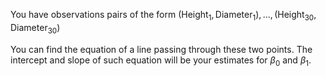 You have observations pairs of the form $(\text{Height}_1, \text{Diameter}_1), \dots, (\text{Height}_{30}, \text{Diameter}_{30})$

You can find the equation of a line passing through these two points. The intercept and slope of such equation will be your estimates for $\beta_0$ and $\beta_1$.